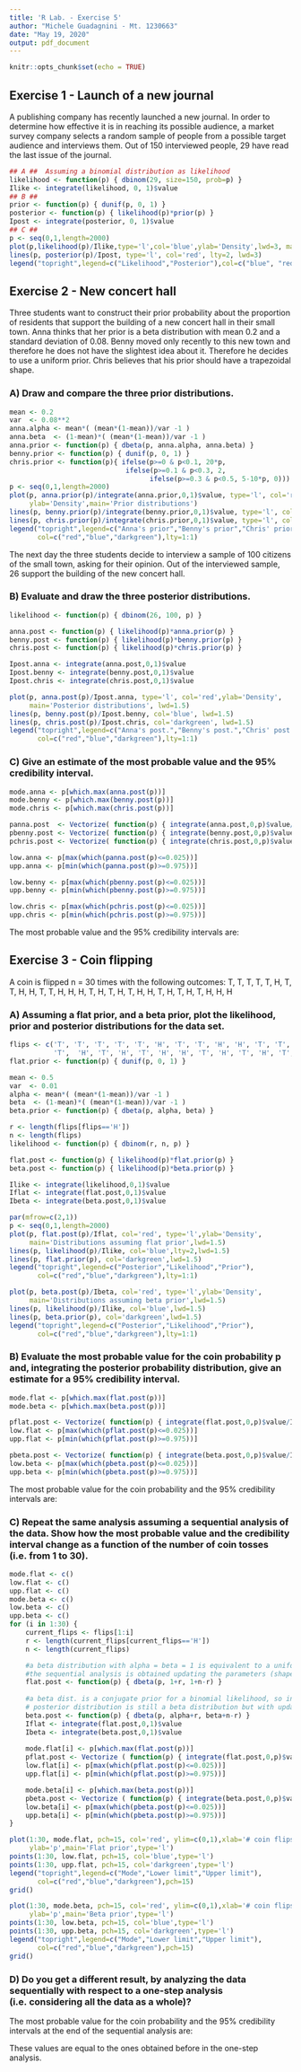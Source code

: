 ```yaml
---
title: 'R Lab. - Exercise 5'
author: "Michele Guadagnini - Mt. 1230663"
date: "May 19, 2020"
output: pdf_document
---
```


```r
knitr::opts_chunk$set(echo = TRUE)
```
## Exercise 1 - Launch of a new journal
A publishing company has recently launched a new journal. In order to determine how effective it is in reaching its possible audience, a market survey company selects a random sample of people from a possible target audience and interviews them. Out of 150 interviewed people, 29 have read the last issue of the journal.
\begin{itemize}
  \item[A)] What kind of distribution would you assume for y, the number of people that have seen the last issue of the journal?
  \item[B)] Assuming a uniform prior, what is the posterior distribution for y?
  \item[C)] Plot both posterior and likelihood distributions functions.
\end{itemize}
```r
## A ##  Assuming a binomial distribution as likelihood
likelihood <- function(p) { dbinom(29, size=150, prob=p) }
Ilike <- integrate(likelihood, 0, 1)$value
## B ##
prior <- function(p) { dunif(p, 0, 1) }
posterior <- function(p) { likelihood(p)*prior(p) }
Ipost <- integrate(posterior, 0, 1)$value
## C ##
p <- seq(0,1,length=2000)
plot(p,likelihood(p)/Ilike,type='l',col='blue',ylab='Density',lwd=3, main='Distributions')
lines(p, posterior(p)/Ipost, type='l', col='red', lty=2, lwd=3)
legend("topright",legend=c("Likelihood","Posterior"),col=c("blue", "red"),lty=1:1)
```

## Exercise 2 - New concert hall
Three students want to construct their prior probability about the proportion of residents that support the building of a new concert hall in their small town.
Anna thinks that her prior is a beta distribution with mean 0.2 and a standard deviation of 0.08. Benny moved only recently to this new town and therefore he does not have the slightest idea about it. Therefore he decides to use a uniform prior. Chris believes that his prior should have a trapezoidal shape.

### A) Draw and compare the three prior distributions.
```r
mean <- 0.2
var  <- 0.08**2
anna.alpha <- mean*( (mean*(1-mean))/var -1 )
anna.beta  <- (1-mean)*( (mean*(1-mean))/var -1 )
anna.prior <- function(p) { dbeta(p, anna.alpha, anna.beta) }
benny.prior <- function(p) { dunif(p, 0, 1) }
chris.prior <- function(p){ ifelse(p>=0 & p<0.1, 20*p, 
                             ifelse(p>=0.1 & p<0.3, 2, 
                                   ifelse(p>=0.3 & p<0.5, 5-10*p, 0))) }
p <- seq(0,1,length=2000)
plot(p, anna.prior(p)/integrate(anna.prior,0,1)$value, type='l', col='red', lwd=2,
     ylab='Density',main='Prior distributions')
lines(p, benny.prior(p)/integrate(benny.prior,0,1)$value, type='l', col='blue', lwd=2)
lines(p, chris.prior(p)/integrate(chris.prior,0,1)$value, type='l', col='darkgreen',lwd=2)
legend("topright",legend=c("Anna's prior","Benny's prior","Chris' prior"),
       col=c("red","blue","darkgreen"),lty=1:1)
```

The next day the three students decide to interview a sample of 100 citizens of the small town, asking for their opinion. Out of the interviewed sample, 26 support the building of the new concert hall.

### B) Evaluate and draw the three posterior distributions.
```r
likelihood <- function(p) { dbinom(26, 100, p) }

anna.post <- function(p) { likelihood(p)*anna.prior(p) }
benny.post <- function(p) { likelihood(p)*benny.prior(p) }
chris.post <- function(p) { likelihood(p)*chris.prior(p) }

Ipost.anna <- integrate(anna.post,0,1)$value
Ipost.benny <- integrate(benny.post,0,1)$value
Ipost.chris <- integrate(chris.post,0,1)$value

plot(p, anna.post(p)/Ipost.anna, type='l', col='red',ylab='Density',
     main='Posterior distributions', lwd=1.5)
lines(p, benny.post(p)/Ipost.benny, col='blue', lwd=1.5)
lines(p, chris.post(p)/Ipost.chris, col='darkgreen', lwd=1.5)
legend("topright",legend=c("Anna's post.","Benny's post.","Chris' post."),
       col=c("red","blue","darkgreen"),lty=1:1)
```

### C) Give an estimate of the most probable value and the 95% credibility interval.
```r
mode.anna <- p[which.max(anna.post(p))]
mode.benny <- p[which.max(benny.post(p))]
mode.chris <- p[which.max(chris.post(p))]

panna.post  <- Vectorize( function(p) { integrate(anna.post,0,p)$value/Ipost.anna } )
pbenny.post <- Vectorize( function(p) { integrate(benny.post,0,p)$value/Ipost.benny } )
pchris.post <- Vectorize( function(p) { integrate(chris.post,0,p)$value/Ipost.chris } )

low.anna <- p[max(which(panna.post(p)<=0.025))]
upp.anna <- p[min(which(panna.post(p)>=0.975))]

low.benny <- p[max(which(pbenny.post(p)<=0.025))]
upp.benny <- p[min(which(pbenny.post(p)>=0.975))]

low.chris <- p[max(which(pchris.post(p)<=0.025))]
upp.chris <- p[min(which(pchris.post(p)>=0.975))]
```

The most probable value and the $95\%$ credibility intervals are:
\begin{itemize}
  \item for Anna : `r round(mode.anna, 3)`, [`r round(low.anna, 3)`, `r round(upp.anna, 3)`]
  \item for Benny: `r round(mode.benny, 3)`, [`r round(low.benny, 3)`, `r round(upp.benny, 3)`]
  \item for Chris: `r round(mode.chris, 3)`, [`r round(low.chris, 3)`, `r round(upp.chris, 3)`]
\end{itemize}

\newpage

## Exercise 3 - Coin flipping
A coin is flipped n = 30 times with the following outcomes: \newline
T, T, T, T, T, H, T, T, H, H, T, T, H, H, H, T, H, T, H, T, H, H, T, H, T, H, T, H, H, H

### A) Assuming a flat prior, and a beta prior, plot the likelihood, prior and posterior distributions for the data set.
```r
flips <- c('T', 'T', 'T', 'T', 'T', 'H', 'T', 'T', 'H', 'H', 'T', 'T', 'H', 'H', 'H',
           'T',  'H', 'T', 'H', 'T', 'H', 'H', 'T', 'H', 'T', 'H', 'T', 'H', 'H', 'H')
flat.prior <- function(p) { dunif(p, 0, 1) }

mean <- 0.5
var  <- 0.01
alpha <- mean*( (mean*(1-mean))/var -1 )
beta  <- (1-mean)*( (mean*(1-mean))/var -1 )
beta.prior <- function(p) { dbeta(p, alpha, beta) }

r <- length(flips[flips=='H'])
n <- length(flips)
likelihood <- function(p) { dbinom(r, n, p) }

flat.post <- function(p) { likelihood(p)*flat.prior(p) }
beta.post <- function(p) { likelihood(p)*beta.prior(p) }

Ilike <- integrate(likelihood,0,1)$value
Iflat <- integrate(flat.post,0,1)$value
Ibeta <- integrate(beta.post,0,1)$value

par(mfrow=c(2,1))
p <- seq(0,1,length=2000)
plot(p, flat.post(p)/Iflat, col='red', type='l',ylab='Density',
     main='Distributions assuming flat prior',lwd=1.5)
lines(p, likelihood(p)/Ilike, col='blue',lty=2,lwd=1.5)
lines(p, flat.prior(p), col='darkgreen',lwd=1.5)
legend("topright",legend=c("Posterior","Likelihood","Prior"),
       col=c("red","blue","darkgreen"),lty=1:1)

plot(p, beta.post(p)/Ibeta, col='red', type='l',ylab='Density',
     main='Distributions assuming beta prior',lwd=1.5)
lines(p, likelihood(p)/Ilike, col='blue',lwd=1.5)
lines(p, beta.prior(p), col='darkgreen',lwd=1.5)
legend("topright",legend=c("Posterior","Likelihood","Prior"),
       col=c("red","blue","darkgreen"),lty=1:1)
```

### B) Evaluate the most probable value for the coin probability p and, integrating the posterior probability distribution, give an estimate for a 95% credibility interval.
```r
mode.flat <- p[which.max(flat.post(p))]
mode.beta <- p[which.max(beta.post(p))]

pflat.post <- Vectorize( function(p) { integrate(flat.post,0,p)$value/Iflat } )
low.flat <- p[max(which(pflat.post(p)<=0.025))]
upp.flat <- p[min(which(pflat.post(p)>=0.975))]

pbeta.post <- Vectorize( function(p) { integrate(beta.post,0,p)$value/Ibeta } )
low.beta <- p[max(which(pbeta.post(p)<=0.025))]
upp.beta <- p[min(which(pbeta.post(p)>=0.975))]
```

The most probable value for the coin probability and the $95\%$ credibility intervals are:
\begin{itemize}
  \item with flat prior: `r round(mode.flat, 3)`, [`r round(low.flat, 3)`, `r round(upp.flat, 3)`]
  \item with beta prior: `r round(mode.beta, 3)`, [`r round(low.beta, 3)`, `r round(upp.beta, 3)`]
\end{itemize}

### C) Repeat the same analysis assuming a sequential analysis of the data. Show how the most probable value and the credibility interval change as a function of the number of coin tosses (i.e. from 1 to 30).
```r
mode.flat <- c()
low.flat <- c()
upp.flat <- c()
mode.beta <- c()
low.beta <- c()
upp.beta <- c()
for (i in 1:30) {
    current_flips <- flips[1:i]
    r <- length(current_flips[current_flips=='H'])
    n <- length(current_flips)

    #a beta distribution with alpha = beta = 1 is equivalent to a uniform distribution.
    #the sequential analysis is obtained updating the parameters (shape1, shape2)
    flat.post <- function(p) { dbeta(p, 1+r, 1+n-r) }
    
    #a beta dist. is a conjugate prior for a binomial likelihood, so in this case the
    # posterior distribution is still a beta distribution but with updated parameters.
    beta.post <- function(p) { dbeta(p, alpha+r, beta+n-r) }
    Iflat <- integrate(flat.post,0,1)$value
    Ibeta <- integrate(beta.post,0,1)$value
    
    mode.flat[i] <- p[which.max(flat.post(p))]
    pflat.post <- Vectorize ( function(p) { integrate(flat.post,0,p)$value/Iflat } )
    low.flat[i] <- p[max(which(pflat.post(p)<=0.025))]
    upp.flat[i] <- p[min(which(pflat.post(p)>=0.975))]

    mode.beta[i] <- p[which.max(beta.post(p))]
    pbeta.post <- Vectorize ( function(p) { integrate(beta.post,0,p)$value/Ibeta } )
    low.beta[i] <- p[max(which(pbeta.post(p)<=0.025))]
    upp.beta[i] <- p[min(which(pbeta.post(p)>=0.975))]
}

plot(1:30, mode.flat, pch=15, col='red', ylim=c(0,1),xlab='# coin flips',
     ylab='p',main='Flat prior',type='l')
points(1:30, low.flat, pch=15, col='blue',type='l')
points(1:30, upp.flat, pch=15, col='darkgreen',type='l')
legend("topright",legend=c("Mode","Lower limit","Upper limit"),
       col=c("red","blue","darkgreen"),pch=15)
grid()

plot(1:30, mode.beta, pch=15, col='red', ylim=c(0,1),xlab='# coin flips',
     ylab='p',main='Beta prior',type='l')
points(1:30, low.beta, pch=15, col='blue',type='l')
points(1:30, upp.beta, pch=15, col='darkgreen',type='l')
legend("topright",legend=c("Mode","Lower limit","Upper limit"),
       col=c("red","blue","darkgreen"),pch=15)
grid()
```

### D) Do you get a different result, by analyzing the data sequentially with respect to a one-step analysis (i.e. considering all the data as a whole)?

The most probable value for the coin probability and the $95\%$ credibility intervals at the end of the sequential analysis are:
\begin{itemize}
  \item with flat prior: `r round(mode.flat[30], 3)`, [`r round(low.flat[30], 3)`, `r round(upp.flat[30], 3)`]
  \item with beta prior: `r round(mode.beta[30], 3)`, [`r round(low.beta[30], 3)`, `r round(upp.beta[30], 3)`]
\end{itemize}

These values are equal to the ones obtained before in the one-step analysis.


